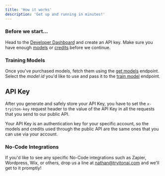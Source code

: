```yaml
---
title: 'How it works'
description: 'Get up and running in minutes!'
---
```


### Before we start...

Head to the <a href="https://studio.tryitonai.com/developers">Developer Dashboard</a> and create an API key.
Make sure you have enough <a href="https://studio.tryitonai.com/express">models</a> or <a href="https://studio.tryitonai.com/billing">credits</a> 
before we continue.

### Training Models

Once you've purchased models, fetch them using the [get models](/api/get-models) endpoint.
Select the *model id* you'd like to use and pass it to the [train model](/api/train-model) endpoint.

## API Key

After you generate and safely store your API Key, you have to set the `x-tryiton-key` request header to the value of the API Key in all the requests that you send to our public API.

<Info>Your API Key is an authentication key for your specific account, so the models and credits used through the public API are the same ones that you can use via your account.</Info>

### No-Code Integrations

If you'd like to see any specific No-Code integrations such as Zapier, Wordpress, Wix, or others, drop us a line at 
[nathan@tryitonai.com](nathan@tryitonai.com) and we'll get to it promptly!
